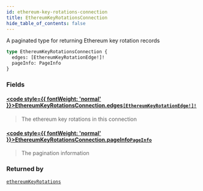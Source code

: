 ```yaml
---
id: ethereum-key-rotations-connection
title: EthereumKeyRotationsConnection
hide_table_of_contents: false
---
```








A paginated type for returning Ethereum key rotation records

```graphql
type EthereumKeyRotationsConnection {
  edges: [EthereumKeyRotationEdge!]!
  pageInfo: PageInfo
}
```


### Fields

#### [<code style={{ fontWeight: 'normal' }}>EthereumKeyRotationsConnection.<b>edges</b></code>](#)<Bullet />[`[EthereumKeyRotationEdge!]!`](/testnet/api/graphql/objects/ethereum-key-rotation-edge) <Badge class="secondary" text="non-null"/> <Badge class="secondary" text="object"/>
> The ethereum key rotations in this connection
> 

#### [<code style={{ fontWeight: 'normal' }}>EthereumKeyRotationsConnection.<b>pageInfo</b></code>](#)<Bullet />[`PageInfo`](/testnet/api/graphql/objects/page-info) <Badge class="secondary" text="object"/>
> The pagination information
> 



### Returned by

[`ethereumKeyRotations`](/testnet/api/graphql/queries/ethereum-key-rotations)  <Badge class="secondary" text="query"/>



